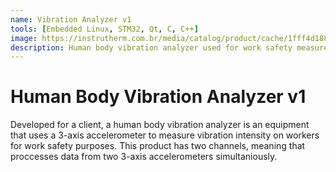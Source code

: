 ```yaml
---
name: Vibration Analyzer v1
tools: [Embedded Linux, STM32, Qt, C, C++]
image: https://instrutherm.com.br/media/catalog/product/cache/1fff4d188f64e200d7e2f24d317b822f/m/e/medidor-de-vibracao_4_.jpg
description: Human body vibration analyzer used for work safety measurements. Developed for a client.
---
```


# Human Body Vibration Analyzer v1

Developed for a client, a human body vibration analyzer is an equipment that uses a 3-axis accelerometer to measure vibration intensity on workers for work safety purposes. This product has two channels, meaning that proccesses data from two 3-axis accelerometers simultaniously.

